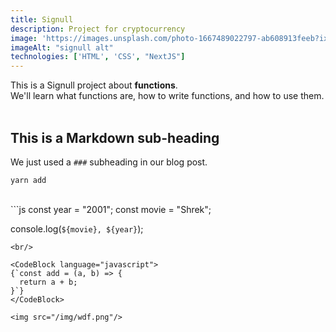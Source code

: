 ```yaml
---
title: Signull
description: Project for cryptocurrency
image: 'https://images.unsplash.com/photo-1667489022797-ab608913feeb?ixlib=rb-4.0.3&ixid=MnwxMjA3fDB8MHxlZGl0b3JpYWwtZmVlZHw5fHx8ZW58MHx8fHw%3D&auto=format&fit=crop&w=800&q=60'
imageAlt: "signull alt"
technologies: ['HTML', 'CSS', "NextJS"]
---
```


<div>
  This is a Signull project about <strong>functions</strong>. <br/>
  We'll learn what functions are, how to write functions, and how to use them.
</div>

<br/>

## This is a Markdown sub-heading

We just used a `###` subheading in our blog post.

`yarn add`

<br/>
```js
const year = "2001";
const movie = "Shrek";

console.log(`${movie}, ${year}`);
```
<br/>

<CodeBlock language="javascript">
{`const add = (a, b) => {
  return a + b;
}`}
</CodeBlock>

<img src="/img/wdf.png"/>
